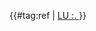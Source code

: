 {{#tag:ref | [[El_Libro_de_Urantia_Doc_{{{1}}}#LU_{{{1}}}_{{{2}}}_{{{3}}} | LU {{{1}}}:{{{2}}}.{{{3}}} ]] }}





